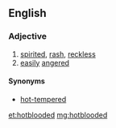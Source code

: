 ==English==

===Adjective===
{{en-adj|-}}

# [[spirited]], [[rash]], [[reckless]]
# [[easily]] [[angered]]

====Synonyms====
* [[hot-tempered]]

[[et:hotblooded]]
[[mg:hotblooded]]